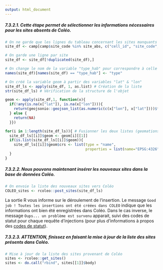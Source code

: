 ```yaml
---
output: html_document
---
```


##### **7.3.2.1.** Cette étape permet de sélectionner les informations nécessaires pour les sites absents de Coléo.

```r
# On ne garde que les lignes du tableau concernant les sites manquants
site_df <- camp[camp$site_code %in% site_abs, c("cell_id", "site_code", "type_hab", "opened_at", "lat", "lon")]

# On garde une ligne par site
site_df <- site_df[!duplicated(site_df),]

# On change le nom de la variable "type_hab" pour correspondre à celle de Coléo ("type")
names(site_df)[names(site_df) == "type_hab"] <- "type"

# On créé la variable geom à partir des variables "lat" & "lon"
site_df_ls <- apply(site_df, 1, as.list) # Création de la liste
str(site_df_ls) # Vérification de la structure de l'objet

geom <- apply(site_df,1, function(x){
  if(!any(is.na(x["lat"]), is.na(x["lon"]))){
    return(geojsonio::geojson_list(as.numeric(c(x["lon"], x["lat"])))$features[[1]]$geometry)
  } else {
    return(NA)
  }})

for(i in 1:length(site_df_ls)){ # Fusionner les deux listes (geomations + sites)
  site_df_ls[[i]]$geom <- geom[i][[1]]
  if(is.list(site_df_ls[[i]]$geom)){
    site_df_ls[[i]]$geom$crs <- list(type = "name",
                                     properties = list(name="EPSG:4326"))
  }
}
```
##### **7.3.2.2.** Nous pouvons maintenant insérer les nouveaux sites dans la base de données Coléo.
```r
# On envoie la liste des nouveaux sites vers Coléo
COLEO_sites <- rcoleo::post_sites(site_df_ls)
```

La sortie R vous informe sur le déroulement de l'insertion. Le message `Good job ! Toutes les insertions ont été créées dans COLEO` indique que les informations ont bien été enregistrées dans Coléo. Dans le cas inverse, le message `Oups... un problème est survenu` apparait, suivi des codes de statut pour chaque requête d'injections (pour plus d'informations à propos des [codes de statut](https://http.cat/)).

##### **7.3.2.3.** ATTENTION, finissez en faisant la mise à jour de la liste des sites présents dans Coléo.

```r
# Mise à jour de la liste des sites provenant de Coléo
sites <- rcoleo::get_sites()
sites <- do.call("rbind", sites[[1]]$body)
```
